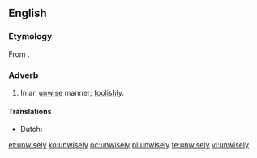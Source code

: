 ==English==

===Etymology===
From {{etyl|ang}} {{term|unwīslice|lang=ang}}.

===Adverb===
{{en-adv}}

# In an [[unwise]] manner; [[foolishly]].

====Translations====
{{trans-top|in an unwise manner}}
* Dutch: {{t-|nl|onverstandig}}
{{trans-mid}}
{{trans-bottom}}

[[et:unwisely]]
[[ko:unwisely]]
[[oc:unwisely]]
[[pl:unwisely]]
[[te:unwisely]]
[[vi:unwisely]]